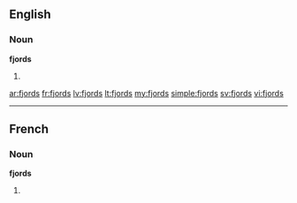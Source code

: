 ==English==

===Noun===
'''fjords'''

# {{plural of|[[fjord]]}}

[[ar:fjords]]
[[fr:fjords]]
[[lv:fjords]]
[[lt:fjords]]
[[my:fjords]]
[[simple:fjords]]
[[sv:fjords]]
[[vi:fjords]]

----
==French==

===Noun===
'''fjords''' {{m}}

# {{plural of|[[fjord]]|lang=fr}}
{{rfc-auto}}